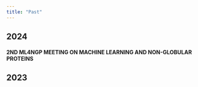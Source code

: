 ```yaml
---
title: "Past"
---
```


## 2024

#### 2ND ML4NGP MEETING ON MACHINE LEARNING AND NON-GLOBULAR PROTEINS
<!-- ![](fig/conference/ml4ngp.jpeg) -->

<!-- csv with conferences, who was on it what he had and title -->

## 2023

